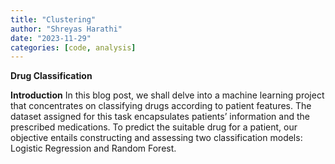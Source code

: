 ```yaml
---
title: "Clustering"
author: "Shreyas Harathi"
date: "2023-11-29"
categories: [code, analysis]
---
```

**Drug Classification**

**Introduction**
In this blog post, we shall delve into a machine learning project that concentrates on classifying drugs according to patient features. The dataset assigned for this task encapsulates patients' information and the prescribed medications. To predict the suitable drug for a patient, our objective entails constructing and assessing two classification models: Logistic Regression and Random Forest.

